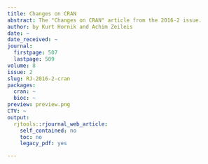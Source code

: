 ```yaml
---
title: Changes on CRAN
abstract: The "Changes on CRAN" article from the 2016-2 issue.
author: by Kurt Hornik and Achim Zeileis
date: ~
date_received: ~
journal:
  firstpage: 507
  lastpage: 509
volume: 8
issue: 2
slug: RJ-2016-2-cran
packages:
  cran: ~
  bioc: ~
preview: preview.png
CTV: ~
output:
  rjtools::rjournal_web_article:
    self_contained: no
    toc: no
    legacy_pdf: yes

---
```

